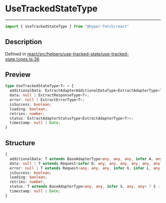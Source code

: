 

# UseTrackedStateType

<div class="api-docs__separator" data-reactroot="">

---

</div><div class="api-docs__import" data-reactroot="">

```ts
import { UseTrackedStateType } from "@hyper-fetch/react"
```

</div><div class="api-docs__section">

## Description

</div><div class="api-docs__description"><span class="api-docs__do-not-parse">



</span></div><p class="api-docs__definition">

Defined in [react/src/helpers/use-tracked-state/use-tracked-state.types.ts:36](https://github.com/BetterTyped/hyper-fetch/blob/c44d728f/packages/react/src/helpers/use-tracked-state/use-tracked-state.types.ts#L36)

</p><div class="api-docs__section">

## Preview

</div><div class="api-docs__preview type">

```ts
type UseTrackedStateType<T> = {
  additionalData: ExtractAdapterAdditionalDataType<ExtractAdapterType<T>>; 
  data: null | ExtractResponseType<T>; 
  error: null | ExtractErrorType<T>; 
  isSuccess: boolean; 
  loading: boolean; 
  retries: number; 
  status: ExtractAdapterStatusType<ExtractAdapterType<T>>; 
  timestamp: null | Date; 
}
```

</div><div class="api-docs__section">

## Structure

</div><div class="api-docs__returns">

```ts
{
  additionalData: T extends BaseAdapterType<any, any, any, infer A, any> ? A : never;
  data: null | T extends Request<infer D, any, any, any, any, any, any, any, any, any> ? D : never;
  error: null | T extends Request<any, any, any, infer G, infer L, any, any, any, any, any> ? \G\ | \L\ : never;
  isSuccess: boolean;
  loading: boolean;
  retries: number;
  status: T extends BaseAdapterType<any, any, infer S, any, any> ? S : never;
  timestamp: null | Date;
}
```

</div>